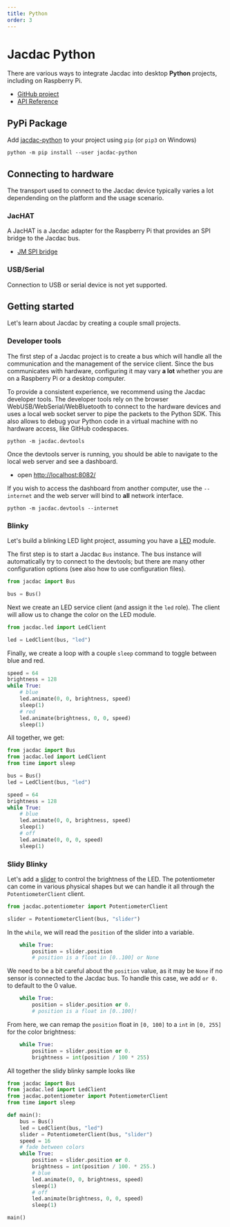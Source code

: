 ```yaml
---
title: Python
order: 3
---
```


# Jacdac Python

There are various ways to integrate Jacdac into desktop **Python** projects,
including on Raspberry Pi.

-   [GitHub project](https://github.com/microsoft/jacdac-python)
-   [API Reference](https://jacdac-python.readthedocs.io/)

## PyPi Package

Add [jacdac-python](https://pypi.org/project/jacdac-python/) to your project using `pip` (or `pip3` on Windows)

```
python -m pip install --user jacdac-python
```

## Connecting to hardware

The transport used to connect to the Jacdac device typically varies a lot dependending on the platform and the usage scenario.

### JacHAT

A JacHAT is a Jacdac adapter for the Raspberry Pi that provides an SPI bridge to the Jacdac bus.

* [JM SPI bridge](/devices/microsoft-research/jmspibridgev37v37)

### USB/Serial

Connection to USB or serial device is not yet supported.

## Getting started

Let's learn about Jacdac by creating a couple small projects.

### Developer tools

The first step of a Jacdac project is to create a bus which will handle all the communication and
the management of the service client.
Since the bus communicates with hardware, configuring it may vary **a lot** whether you are on a Raspberry Pi or a desktop computer.

To provide a consistent experience, we recommend using the Jacdac developer tools.
The developer tools rely on the browser WebUSB/WebSerial/WebBluetooth to connect to the hardware devices and uses a local web socket server
to pipe the packets to the Python SDK. This also allows to debug your Python code in a virtual machine with no hardware access, like GitHub codespaces.

```
python -m jacdac.devtools
```

Once the devtools server is running, you should be able to navigate to the local web server and see a dashboard.

- open [http://localhost:8082/](http://localhost:8082/)

If you wish to access the dashboard from another computer,
use the ``--internet`` and the web server will bind to **all** network interface.

```
python -m jacdac.devtools --internet
```

### Blinky

Let's build a blinking LED light project, assuming you have a [LED](/services/led) module.

The first step is to start a Jacdac `Bus` instance. The bus instance will automatically try to connect to the devtools;
but there are many other configuration options (see also how to use configuration files).

```python
from jacdac import Bus

bus = Bus()
```

Next we create an LED service client (and assign it the `led` role).
The client will allow us to change the color on the LED module.

```python
from jacdac.led import LedClient

led = LedClient(bus, "led")
```

Finally, we create a loop with a couple `sleep` command to
toggle between blue and red.

```python
speed = 64
brightness = 128
while True:
    # blue
    led.animate(0, 0, brightness, speed)
    sleep(1)
    # red
    led.animate(brightness, 0, 0, speed)
    sleep(1)
```

All together, we get:

```python
from jacdac import Bus
from jacdac.led import LedClient
from time import sleep

bus = Bus()
led = LedClient(bus, "led")

speed = 64
brightness = 128
while True:
    # blue
    led.animate(0, 0, brightness, speed)
    sleep(1)
    # off
    led.animate(0, 0, 0, speed)
    sleep(1)
```

### Slidy Blinky

Let's add a [slider](/services/potentiometer) to control the brightness of the LED.
The potentiometer can come in various physical shapes but we can handle it all
through the `PotentiometerClient` client.

```python
from jacdac.potentiometer import PotentiometerClient

slider = PotentiometerClient(bus, "slider")
```

In the `while`, we will read the `position` of the slider into a variable.

```python
    while True:
        position = slider.position
        # position is a float in [0..100] or None
```

We need to be a bit careful about the `position` value, as it may be `None` if no sensor
is connected to the Jacdac bus. To handle this case, we add `or 0.` to default to the 0 value.

```python
    while True:
        position = slider.position or 0.
        # position is a float in [0..100]!
```

From here, we can remap the `position` float in `[0, 100]` to a `int` in `[0, 255]` for the color brightness:

```python
    while True:
        position = slider.position or 0.
        brightness = int(position / 100 * 255)
```

All together the slidy blinky sample looks like

```python
from jacdac import Bus
from jacdac.led import LedClient
from jacdac.potentiometer import PotentiometerClient
from time import sleep

def main():
    bus = Bus()
    led = LedClient(bus, "led")
    slider = PotentiometerClient(bus, "slider")
    speed = 16
    # fade between colors
    while True:
        position = slider.position or 0.
        brightness = int(position / 100. * 255.)
        # blue
        led.animate(0, 0, brightness, speed)
        sleep(1)
        # off
        led.animate(brightness, 0, 0, speed)
        sleep(1)

main()
```
